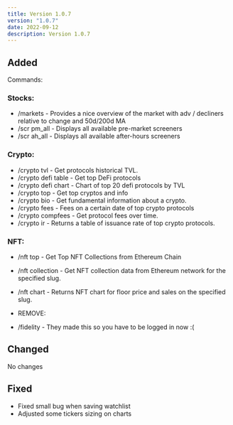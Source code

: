 ```yaml
---
title: Version 1.0.7
version: "1.0.7"
date: 2022-09-12
description: Version 1.0.7
---
```


## Added

Commands:

### Stocks:
- /markets - Provides a nice overview of the market with adv / decliners relative to change and 50d/200d MA
- /scr pm_all - Displays all available pre-market screeners
- /scr ah_all - Displays all available after-hours screeners

### Crypto:
- /crypto tvl - Get protocols historical TVL.
- /crypto defi table - Get top DeFi protocols
- /crypto defi chart - Chart of top 20 defi protocols by TVL
- /crypto top - Get top cryptos and info
- /crypto bio - Get fundamental information about a crypto.
- /crypto fees - Fees on a certain date of top crypto protocols
- /crypto compfees - Get protocol fees over time.
- /crypto ir - Returns a table of issuance rate of top crypto protocols.

### NFT:
- /nft top - Get Top NFT Collections from Ethereum Chain
- /nft collection - Get NFT collection data from Ethereum network for the specified slug.
- /nft chart - Returns NFT chart for floor price and sales on the specified slug.

- REMOVE:
- /fidelity - They made this so you have to be logged in now :(

## Changed
No changes

## Fixed
- Fixed small bug when saving watchlist
- Adjusted some tickers sizing on charts

